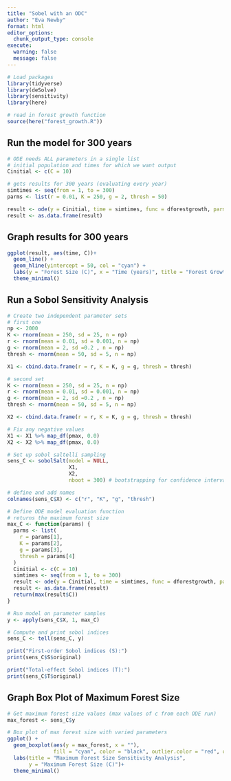 ```yaml
---
title: "Sobel with an ODC"
author: "Eva Newby"
format: html
editor_options: 
  chunk_output_type: console
execute: 
  warning: false
  message: false
---
```


```r
# Load packages
library(tidyverse)
library(deSolve)
library(sensitivity)
library(here)
```

```r
# read in forest growth function
source(here("forest_growth.R"))
```

## Run the model for 300 years
```r
# ODE needs ALL parameters in a single list
# initial population and times for which we want output
Cinitial <- c(C = 10)

# gets results for 300 years (evaluating every year)
simtimes <- seq(from = 1, to = 300)
parms <- list(r = 0.01, K = 250, g = 2, thresh = 50)

result <- ode(y = Cinitial, time = simtimes, func = dforestgrowth, parms = parms)
result <- as.data.frame(result)
```

## Graph results for 300 years
```r
ggplot(result, aes(time, C))+
  geom_line() +
  geom_hline(yintercept = 50, col = "cyan") +
  labs(y = "Forest Size (C)", x = "Time (years)", title = "Forest Growth Model over 300 years")+
  theme_minimal()
```

## Run a Sobol Sensitivity Analysis
```r
# Create two independent parameter sets
# first one
np <- 2000
K <- rnorm(mean = 250, sd = 25, n = np)
r <- rnorm(mean = 0.01, sd = 0.001, n = np)
g <- rnorm(mean = 2, sd =0.2 , n = np)
thresh <- rnorm(mean = 50, sd = 5, n = np)

X1 <- cbind.data.frame(r = r, K = K, g = g, thresh = thresh)

# second set
K <- rnorm(mean = 250, sd = 25, n = np)
r <- rnorm(mean = 0.01, sd = 0.001, n = np)
g <- rnorm(mean = 2, sd =0.2 , n = np)
thresh <- rnorm(mean = 50, sd = 5, n = np)

X2 <- cbind.data.frame(r = r, K = K, g = g, thresh = thresh)

# Fix any negative values
X1 <- X1 %>% map_df(pmax, 0.0)
X2 <- X2 %>% map_df(pmax, 0.0)

# Set up sobol saltelli sampling
sens_C <- sobolSalt(model = NULL, 
                    X1, 
                    X2, 
                    nboot = 300) # bootstrapping for confidence interval estimation

# define and add names
colnames(sens_C$X) <- c("r", "K", "g", "thresh")

# Define ODE model evaluation function
# returns the maximum forest size
max_C <- function(params) {
  parms <- list(
    r = params[1],
    K = params[2],
    g = params[3],
    thresh = params[4]
  )
  Cinitial <- c(C = 10)
  simtimes <- seq(from = 1, to = 300)
  result <- ode(y = Cinitial, time = simtimes, func = dforestgrowth, parms = parms)
  result <- as.data.frame(result)
  return(max(result$C))
}

# Run model on parameter samples
y <- apply(sens_C$X, 1, max_C)

# Compute and print sobol indices
sens_C <- tell(sens_C, y)

print("First-order Sobol indices (S):")
print(sens_C$S$original)

print("Total-effect Sobol indices (T):")
print(sens_C$T$original)
```

## Graph Box Plot of Maximum Forest Size
```r
# Get maximum forest size values (max values of c from each ODE run)
max_forest <- sens_C$y

# Box plot of max forest size with varied parameters
ggplot() + 
  geom_boxplot(aes(y = max_forest, x = ""),
               fill = "cyan", color = "black", outlier.color = "red", outlier.shape = 16) +
  labs(title = "Maximum Forest Size Sensitivity Analysis",
       y = "Maximum Forest Size (C)")+
  theme_minimal()
```

